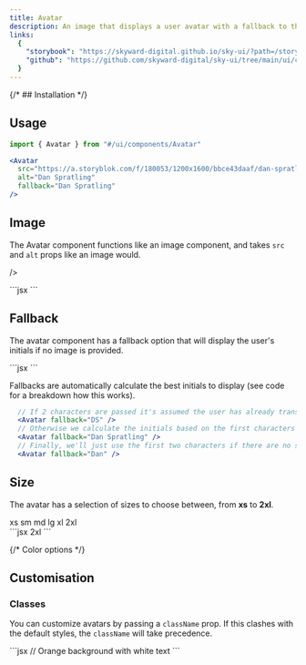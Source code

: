 ```yaml
---
title: Avatar
description: An image that displays a user avatar with a fallback to the user's initials.
links:
  {
    "storybook": "https://skyward-digital.github.io/sky-ui/?path=/story/ui-components-avatar--default",
    "github": "https://github.com/skyward-digital/sky-ui/tree/main/ui/components/Avatar",
  }
---
```



<CodePreview>
  <Avatar
    src="https://a.storyblok.com/f/180053/1200x1600/bbce43daaf/dan-spratling-profile-picture.jpg"
    alt="Dan Spratling"
    fallback="Dan Spratling"
  />
</CodePreview>

{/* ## Installation */}

## Usage

```jsx
import { Avatar } from "#/ui/components/Avatar"
```

```jsx
<Avatar
  src="https://a.storyblok.com/f/180053/1200x1600/bbce43daaf/dan-spratling-profile-picture.jpg"
  alt="Dan Spratling"
  fallback="Dan Spratling"
/>
```

## Image

The Avatar component functions like an image component, and takes `src` and `alt` props like an image would.

<CodePreview client:load>
  <Avatar
    src="https://a.storyblok.com/f/180053/1200x1600/bbce43daaf/dan-spratling-profile-picture.jpg"
    alt="Dan Spratling"
    fallback="Dan Spratling"

/>

  <div slot="code">
    ```jsx
    <Avatar
      src="https://a.storyblok.com/f/180053/1200x1600/bbce43daaf/dan-spratling-profile-picture.jpg"
      alt="Dan Spratling"
    />
    ```
  </div>
</CodePreview>

## Fallback

The avatar component has a fallback option that will display the user's initials if no image is provided.

<CodePreview client:load>
  <Avatar fallback="Dan Spratling" />
  <div slot="code">
    ```jsx
    <Avatar fallback="Dan Spratling" />
    ```
  </div>
</CodePreview>

Fallbacks are automatically calculate the best initials to display (see code for a breakdown how this works).

```jsx
  // If 2 characters are passed it's assumed the user has already transformed the name
  <Avatar fallback="DS" />
  // Otherwise we calculate the initials based on the first characters of the first and last names (or words)
  <Avatar fallback="Dan Spratling" />
  // Finally, we'll just use the first two characters if there are no spaces
  <Avatar fallback="Dan" />
```

## Size

The avatar has a selection of sizes to choose between, from **xs** to **2xl**.

<CodePreview client:load>
  <Avatar
    src="https://a.storyblok.com/f/180053/1200x1600/bbce43daaf/dan-spratling-profile-picture.jpg"
    alt="Dan Spratling"
    fallback="xs"
    size="xs"
  >
    xs
  </Avatar>
  <Avatar
    src="https://a.storyblok.com/f/180053/1200x1600/bbce43daaf/dan-spratling-profile-picture.jpg"
    alt="Dan Spratling"
    fallback="sm"
    size="sm"
  >
    sm
  </Avatar>
  <Avatar
    src="https://a.storyblok.com/f/180053/1200x1600/bbce43daaf/dan-spratling-profile-picture.jpg"
    alt="Dan Spratling"
    fallback="md"
    size="md"
  >
    md
  </Avatar>
  <Avatar
    src="https://a.storyblok.com/f/180053/1200x1600/bbce43daaf/dan-spratling-profile-picture.jpg"
    alt="Dan Spratling"
    fallback="lg"
    size="lg"
  >
    lg
  </Avatar>
  <Avatar
    src="https://a.storyblok.com/f/180053/1200x1600/bbce43daaf/dan-spratling-profile-picture.jpg"
    alt="Dan Spratling"
    fallback="xl"
    size="xl"
  >
    xl
  </Avatar>
  <Avatar
    src="https://a.storyblok.com/f/180053/1200x1600/bbce43daaf/dan-spratling-profile-picture.jpg"
    alt="Dan Spratling"
    fallback="2xl"
    size="2xl"
  >
    2xl
  </Avatar>
  <div slot="code">
    ```jsx
    <Avatar
      src="https://a.storyblok.com/f/180053/1200x1600/bbce43daaf/dan-spratling-profile-picture.jpg"
      alt="Dan Spratling"
      fallback="2xl"
      size="xs" // or sm, md, lg, xl, 2xl
    >
      2xl
    </Avatar>
    ```
  </div>
</CodePreview>

{/* Color options */}

## Customisation

### Classes

You can customize avatars by passing a `className` prop. If this clashes with the default styles, the `className` will take precedence.

<CodePreview client:load>
  <Avatar
    className="rounded-lg rounded-tl-none"
    src="https://a.storyblok.com/f/180053/1200x1600/bbce43daaf/dan-spratling-profile-picture.jpg"
    alt="Dan Spratling"
    fallback="Dan Spratling"
  />
  <Avatar className="bg-orange-500 text-white" fallback="Dan Spratling" />
  <div slot="code">
    ```jsx
    <Avatar
      className="rounded-lg rounded-tl-none"
      src="https://a.storyblok.com/f/180053/1200x1600/bbce43daaf/dan-spratling-profile-picture.jpg"
      alt="Dan Spratling"
      fallback="Dan Spratling"
    />
    // Orange background with white text
    <Avatar className="bg-orange-500 text-white" fallback="Dan Spratling" />
    ```
  </div>
</CodePreview>
